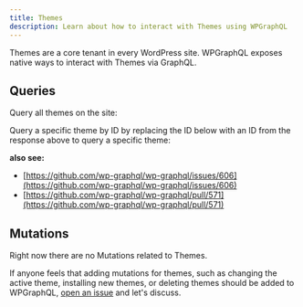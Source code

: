 ```yaml
---
title: Themes
description: Learn about how to interact with Themes using WPGraphQL
---
```



Themes are a core tenant in every WordPress site. WPGraphQL exposes native ways to interact with
Themes via GraphQL.

## Queries

Query all themes on the site:

<GraphiQL
  query="{
	themes {
    nodes {
      id
      author
      authorUri
      description
      name
      screenshot
      slug
      tags
      themeUri
      version
    }
  }
}"
/>

Query a specific theme by ID by replacing the ID below with an ID from the response above to query a specific theme:

<GraphiQL
  query="{
  theme(id: 1) {
    id
    author
    authorUri
    description
    name
    screenshot
    slug
    tags
    themeUri
    version
  }
}"
/>

**also see:**

- [https://github.com/wp-graphql/wp-graphql/issues/606](https://github.com/wp-graphql/wp-graphql/issues/606)
- [https://github.com/wp-graphql/wp-graphql/pull/571](https://github.com/wp-graphql/wp-graphql/pull/571)

## Mutations

Right now there are no Mutations related to Themes.

If anyone feels that adding mutations for themes, such as changing the active theme, installing new
themes, or deleting themes should be added to WPGraphQL,
[open an issue](https://github.com/wp-graphql/wp-graphql/issues) and let's discuss.
